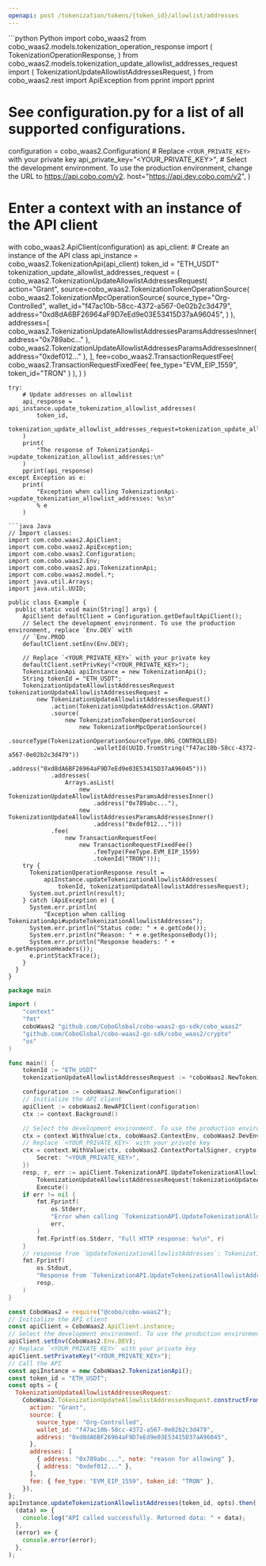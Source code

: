 ```yaml
---
openapi: post /tokenization/tokens/{token_id}/allowlist/addresses
---
```


<RequestExample>
```python Python
import cobo_waas2
from cobo_waas2.models.tokenization_operation_response import (
    TokenizationOperationResponse,
)
from cobo_waas2.models.tokenization_update_allowlist_addresses_request import (
    TokenizationUpdateAllowlistAddressesRequest,
)
from cobo_waas2.rest import ApiException
from pprint import pprint

# See configuration.py for a list of all supported configurations.
configuration = cobo_waas2.Configuration(
    # Replace `<YOUR_PRIVATE_KEY>` with your private key
    api_private_key="<YOUR_PRIVATE_KEY>",
    # Select the development environment. To use the production environment, change the URL to https://api.cobo.com/v2.
    host="https://api.dev.cobo.com/v2",
)
# Enter a context with an instance of the API client
with cobo_waas2.ApiClient(configuration) as api_client:
    # Create an instance of the API class
    api_instance = cobo_waas2.TokenizationApi(api_client)
    token_id = "ETH_USDT"
    tokenization_update_allowlist_addresses_request = (
        cobo_waas2.TokenizationUpdateAllowlistAddressesRequest(
            action="Grant",
            source=cobo_waas2.TokenizationTokenOperationSource(
                cobo_waas2.TokenizationMpcOperationSource(
                    source_type="Org-Controlled",
                    wallet_id="f47ac10b-58cc-4372-a567-0e02b2c3d479",
                    address="0xd8dA6BF26964aF9D7eEd9e03E53415D37aA96045",
                )
            ),
            addresses=[
                cobo_waas2.TokenizationUpdateAllowlistAddressesParamsAddressesInner(
                    address="0x789abc..."
                ),
                cobo_waas2.TokenizationUpdateAllowlistAddressesParamsAddressesInner(
                    address="0xdef012..."
                ),
            ],
            fee=cobo_waas2.TransactionRequestFee(
                cobo_waas2.TransactionRequestFixedFee(
                    fee_type="EVM_EIP_1559", token_id="TRON"
                )
            ),
        )
    )

    try:
        # Update addresses on allowlist
        api_response = api_instance.update_tokenization_allowlist_addresses(
            token_id,
            tokenization_update_allowlist_addresses_request=tokenization_update_allowlist_addresses_request,
        )
        print(
            "The response of TokenizationApi->update_tokenization_allowlist_addresses:\n"
        )
        pprint(api_response)
    except Exception as e:
        print(
            "Exception when calling TokenizationApi->update_tokenization_allowlist_addresses: %s\n"
            % e
        )

```
```java Java
// Import classes:
import com.cobo.waas2.ApiClient;
import com.cobo.waas2.ApiException;
import com.cobo.waas2.Configuration;
import com.cobo.waas2.Env;
import com.cobo.waas2.api.TokenizationApi;
import com.cobo.waas2.model.*;
import java.util.Arrays;
import java.util.UUID;

public class Example {
  public static void main(String[] args) {
    ApiClient defaultClient = Configuration.getDefaultApiClient();
    // Select the development environment. To use the production environment, replace `Env.DEV` with
    // `Env.PROD
    defaultClient.setEnv(Env.DEV);

    // Replace `<YOUR_PRIVATE_KEY>` with your private key
    defaultClient.setPrivKey("<YOUR_PRIVATE_KEY>");
    TokenizationApi apiInstance = new TokenizationApi();
    String tokenId = "ETH_USDT";
    TokenizationUpdateAllowlistAddressesRequest tokenizationUpdateAllowlistAddressesRequest =
        new TokenizationUpdateAllowlistAddressesRequest()
            .action(TokenizationUpdateAddressAction.GRANT)
            .source(
                new TokenizationTokenOperationSource(
                    new TokenizationMpcOperationSource()
                        .sourceType(TokenizationOperationSourceType.ORG_CONTROLLED)
                        .walletId(UUID.fromString("f47ac10b-58cc-4372-a567-0e02b2c3d479"))
                        .address("0xd8dA6BF26964aF9D7eEd9e03E53415D37aA96045")))
            .addresses(
                Arrays.asList(
                    new TokenizationUpdateAllowlistAddressesParamsAddressesInner()
                        .address("0x789abc..."),
                    new TokenizationUpdateAllowlistAddressesParamsAddressesInner()
                        .address("0xdef012...")))
            .fee(
                new TransactionRequestFee(
                    new TransactionRequestFixedFee()
                        .feeType(FeeType.EVM_EIP_1559)
                        .tokenId("TRON")));
    try {
      TokenizationOperationResponse result =
          apiInstance.updateTokenizationAllowlistAddresses(
              tokenId, tokenizationUpdateAllowlistAddressesRequest);
      System.out.println(result);
    } catch (ApiException e) {
      System.err.println(
          "Exception when calling TokenizationApi#updateTokenizationAllowlistAddresses");
      System.err.println("Status code: " + e.getCode());
      System.err.println("Reason: " + e.getResponseBody());
      System.err.println("Response headers: " + e.getResponseHeaders());
      e.printStackTrace();
    }
  }
}

```
```go Go
package main

import (
	"context"
	"fmt"
	coboWaas2 "github.com/CoboGlobal/cobo-waas2-go-sdk/cobo_waas2"
	"github.com/CoboGlobal/cobo-waas2-go-sdk/cobo_waas2/crypto"
	"os"
)

func main() {
	tokenId := "ETH_USDT"
	tokenizationUpdateAllowlistAddressesRequest := *coboWaas2.NewTokenizationUpdateAllowlistAddressesRequest(coboWaas2.TokenizationUpdateAddressAction("Grant"), coboWaas2.TokenizationTokenOperationSource{TokenizationMpcOperationSource: coboWaas2.NewTokenizationMpcOperationSource(coboWaas2.TokenizationOperationSourceType("Org-Controlled"), "f47ac10b-58cc-4372-a567-0e02b2c3d479", "0xd8dA6BF26964aF9D7eEd9e03E53415D37aA96045")}, []coboWaas2.TokenizationUpdateAllowlistAddressesParamsAddressesInner{*coboWaas2.NewTokenizationUpdateAllowlistAddressesParamsAddressesInner("0x789abc...")}, coboWaas2.TransactionRequestFee{TransactionRequestEvmEip1559Fee: coboWaas2.NewTransactionRequestEvmEip1559Fee("9000000000000", "1000000000000", coboWaas2.FeeType("Fixed"), "ETH")})

	configuration := coboWaas2.NewConfiguration()
	// Initialize the API client
	apiClient := coboWaas2.NewAPIClient(configuration)
	ctx := context.Background()

	// Select the development environment. To use the production environment, replace coboWaas2.DevEnv with coboWaas2.ProdEnv
	ctx = context.WithValue(ctx, coboWaas2.ContextEnv, coboWaas2.DevEnv)
	// Replace `<YOUR_PRIVATE_KEY>` with your private key
	ctx = context.WithValue(ctx, coboWaas2.ContextPortalSigner, crypto.Ed25519Signer{
		Secret: "<YOUR_PRIVATE_KEY>",
	})
	resp, r, err := apiClient.TokenizationAPI.UpdateTokenizationAllowlistAddresses(ctx, tokenId).
		TokenizationUpdateAllowlistAddressesRequest(tokenizationUpdateAllowlistAddressesRequest).
		Execute()
	if err != nil {
		fmt.Fprintf(
			os.Stderr,
			"Error when calling `TokenizationAPI.UpdateTokenizationAllowlistAddresses``: %v\n",
			err,
		)
		fmt.Fprintf(os.Stderr, "Full HTTP response: %v\n", r)
	}
	// response from `UpdateTokenizationAllowlistAddresses`: TokenizationOperationResponse
	fmt.Fprintf(
		os.Stdout,
		"Response from `TokenizationAPI.UpdateTokenizationAllowlistAddresses`: %v\n",
		resp,
	)
}

```
```javascript JavaScript
const CoboWaas2 = require("@cobo/cobo-waas2");
// Initialize the API client
const apiClient = CoboWaas2.ApiClient.instance;
// Select the development environment. To use the production environment, replace `Env.DEV` with `Env.PROD`
apiClient.setEnv(CoboWaas2.Env.DEV);
// Replace `<YOUR_PRIVATE_KEY>` with your private key
apiClient.setPrivateKey("<YOUR_PRIVATE_KEY>");
// Call the API
const apiInstance = new CoboWaas2.TokenizationApi();
const token_id = "ETH_USDT";
const opts = {
  TokenizationUpdateAllowlistAddressesRequest:
    CoboWaas2.TokenizationUpdateAllowlistAddressesRequest.constructFromObject({
      action: "Grant",
      source: {
        source_type: "Org-Controlled",
        wallet_id: "f47ac10b-58cc-4372-a567-0e02b2c3d479",
        address: "0xd8dA6BF26964aF9D7eEd9e03E53415D37aA96045",
      },
      addresses: [
        { address: "0x789abc...", note: "reason for allowing" },
        { address: "0xdef012..." },
      ],
      fee: { fee_type: "EVM_EIP_1559", token_id: "TRON" },
    }),
};
apiInstance.updateTokenizationAllowlistAddresses(token_id, opts).then(
  (data) => {
    console.log("API called successfully. Returned data: " + data);
  },
  (error) => {
    console.error(error);
  },
);

```
</RequestExample>